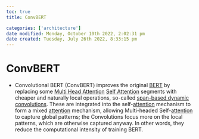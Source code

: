 ```yaml
---
toc: true
title: ConvBERT

categories: ['architecture']
date modified: Monday, October 10th 2022, 2:02:31 pm
date created: Tuesday, July 26th 2022, 8:33:15 pm
---
```


# ConvBERT
- Convolutional BERT (ConvBERT) improves the original [BERT](BERT.qmd) by replacing some [Multi Head Attention](Multi%20Head%20Attention.qmd) [Self Attention](Self%20Attention.qmd) segments with cheaper and naturally local operations, so-called [span-based dynamic convolutions](span-based%20dynamic%20convolutions). These are integrated into the self-[attention](Attention.qmd) mechanism to form a mixed [attention](Attention.qmd) mechanism, allowing Multi-headed Self-[attention](Attention.qmd) to capture global patterns; the Convolutions focus more on the local patterns, which are otherwise captured anyway. In other words, they reduce the computational intensity of training BERT.



